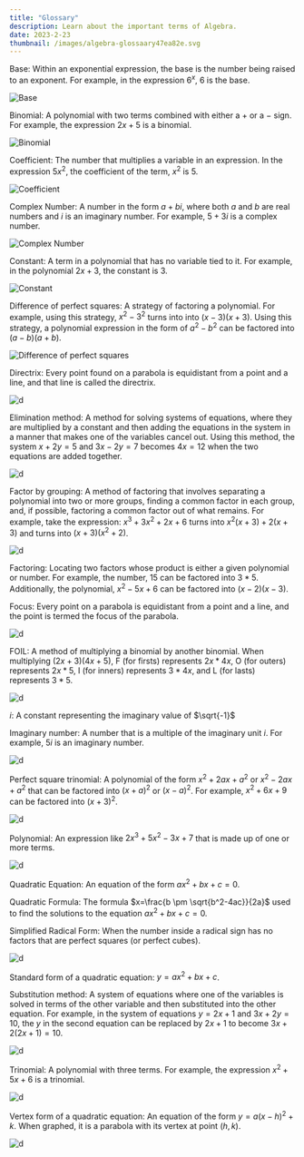 ```yaml
---
title: "Glossary"
description: Learn about the important terms of Algebra.
date: 2023-2-23
thumbnail: /images/algebra-glossaary47ea82e.svg
---
```


Base: Within an exponential expression, the base is the number being raised to an exponent. For example, in the expression $6^x$, $6$ is the base.

![Base](/images/IntroductiontoExponentsLabelBaseExponent.svg) 

Binomial: A polynomial with two terms combined with either a $+$ or a $-$ sign. For example, the expression $2x + 5$ is a binomial.

![Binomial](/images/binomial_defin.png) 

Coefficient: The number that multiplies a variable in an expression. In the expression $5x^2$, the coefficient of the term, $x^2$  is $5$.

![Coefficient](/images/variable-constant.svg) 

Complex Number: A number in the form $a + bi$, where both $a$ and $b$ are real numbers and $i$ is an imaginary number. For example, $5 + 3i$ is a complex number. 

![Complex Number](/images/1cBmAHyVZM-diagram.png)   

Constant: A term in a polynomial that has no variable tied to it. For example, in the polynomial $2x + 3$, the constant is $3$. 

![Constant](/images/constant-def.svg)

Difference of perfect squares: A strategy of factoring a polynomial. For example, using this strategy, $x^2 - 3^2$ turns into into $(x - 3)(x + 3)$. Using this strategy, a polynomial expression in the form of $a^2-b^2$ can be factored into $(a-b)(a+b)$.  

![Difference of perfect squares](/images/difference-of-perfect-squares.png) 

Directrix: Every point found on a parabola is equidistant from a point and a line, and that line is called the directrix.  

![d](/images/directrix-toimg.gif)   

Elimination method: A method for solving systems of equations, where they are multiplied by a constant and then adding the equations in the system in a manner that makes one of the variables cancel out. Using this method, the system $x + 2y = 5$ and $3x - 2y = 7$ becomes $4x = 12$ when the two equations are added together.  

![d](/images/Elimination-Method.png)   

Factor by grouping: A method of factoring that involves separating a polynomial into two or more groups, finding a common factor in each group, and, if possible, factoring a common factor out of what remains. For example, take the expression: $x^3 + 3x^2 + 2x + 6$ turns into $x^2(x + 3) + 2(x + 3)$ and turns into $(x + 3)(x^2 + 2)$.  

![d](/images/factoring-by-grouping.png)   

Factoring: Locating two factors whose product is either a given polynomial or number. For example, the number, $15$ can be factored into $3*5$. Additionally, the polynomial, $x^2 - 5x + 6$ can be factored into $(x-2) (x-3)$.  

Focus: Every point on a parabola is equidistant from a point and a line, and the point is termed the focus of the parabola.  

![d](/images/focusonmeplease.gif)   

FOIL: A method of multiplying a binomial by another binomial. When multiplying $(2x + 3)(4x + 5)$, F (for firsts) represents $2x*4x$, O (for outers) represents $2x*5$, I (for inners) represents $3*4x$, and L (for lasts) represents $3*5$.  

![d](/images/foil-method.png)   

$i$: A constant representing the imaginary value of $\sqrt{-1}$  

Imaginary number: A number that is a multiple of the imaginary unit $i$. For example, $5i$ is an imaginary number.

![d](/images/imaginary-fdgsnbgfnumbers.png) 

Perfect square trinomial: A polynomial of the form $x^2 + 2ax + a^2$ or $x^2 - 2ax + a^2$ that can be factored into $(x + a)^2$ or $(x - a)^2$. For example, $x^2 + 6x + 9$ can be factored into $(x + 3)^2$.  

![d](/images/factoring-perfect-square-trinomials.png)   

Polynomial: An expression like $2x^3 + 5x^2 - 3x + 7$ that is made up of one or more terms.  

![d](/images/polynomial_example.png)   

Quadratic Equation: An equation of the form $ax^2 + bx + c = 0$.  

Quadratic Formula: The formula $x=\frac{b \pm \sqrt{b^2-4ac}}{2a}$ used to find the solutions to the equation $ax^2 + bx + c = 0$.  

Simplified Radical Form: When the number inside a radical sign has no factors that are perfect squares (or perfect cubes).  

![d](/images/simoplwradicalform.png)  

Standard form of a quadratic equation: $y = ax^2 + bx + c$.  

Substitution method: A system of equations where one of the variables is solved in terms of the other variable and then substituted into the other equation. For example, in the system of equations $y = 2x + 1$ and $3x + 2y = 10$, the $y$ in the second equation can be replaced by $2x + 1$ to become $3x + 2(2x + 1) = 10$.  

![d](/images/defining-y-in-terms-of-x-1.webp)   

Trinomial: A polynomial with three terms. For example, the expression $x^2 + 5x + 6$ is a trinomial.  

![d](/images/trinomialdgfgggsggsg.png)   

Vertex form of a quadratic equation: An equation of the form $y = a(x-h)^2 + k$. When graphed, it is a parabola with its vertex at point $(h, k)$.  

![d](/images/vertex-formmfddsfdsf.png)
